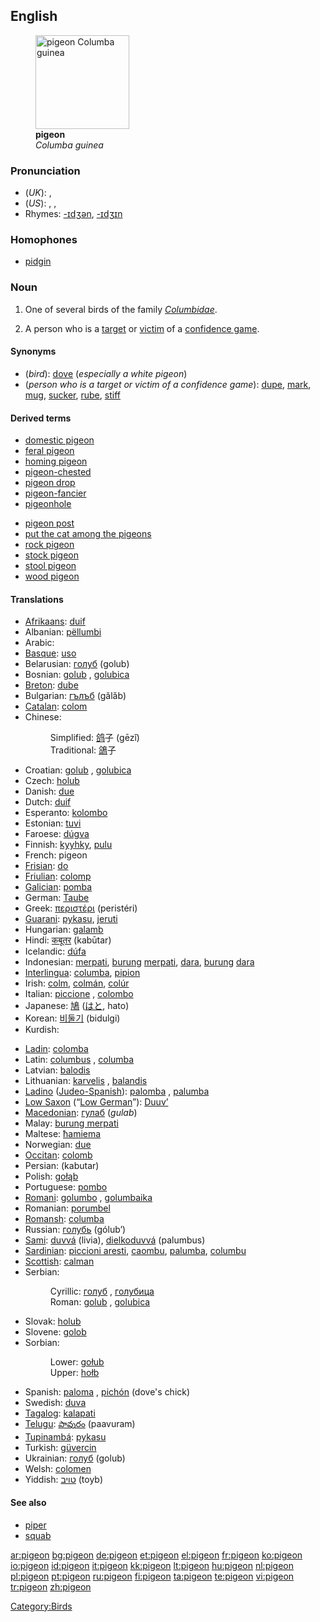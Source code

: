 {{wikipedia}}
==English==
[[Image:Columba guinea.jpg|thumb|right|150px|'''pigeon'''<br>''Columba guinea'']]

===Pronunciation===
* (''UK''): {{IPA|/ˈpɪdʒɪn/}}, {{SAMPA|/"pIdZIn/}}
* (''US''): {{AHD|pĭjʹən}}, {{IPA|/ˈpɪdʒən/}}, {{SAMPA|/"pIdZ@n/}}
* Rhymes: [[Rhymes:English:-ɪdʒən|-ɪdʒən]], [[Rhymes:English:-ɪdʒɪn|-ɪdʒɪn]]

===Homophones===
* [[pidgin]]

===Noun===
{{en-noun}}

# One of several birds of the family ''[[Columbidae]]''.
# {{slang}} A person who is a [[target]] or [[victim]] of a [[confidence game]].

====Synonyms====
* (''bird''): [[dove]] (''especially a white pigeon'')
* (''person who is a target or victim of a confidence game''): [[dupe]], [[mark]], [[mug]], [[sucker]], [[rube]], [[stiff]]

====Derived terms====
{{rel-top|Terms derived from ''pigeon''}}
* [[domestic pigeon]]
* [[feral pigeon]]
* [[homing pigeon]]
* [[pigeon-chested]]
* [[pigeon drop]]
* [[pigeon-fancier]]
* [[pigeonhole]]
{{rel-mid}}
* [[pigeon post]]
* [[put the cat among the pigeons]]
* [[rock pigeon]]
* [[stock pigeon]]
* [[stool pigeon]]
* [[wood pigeon]]
{{rel-bottom}}

====Translations====
{{trans-top|bird}}
* [[Afrikaans]]: [[duif]]
* Albanian: [[pëllumbi]]
* Arabic: {{Arab|[[حمامة]]}} {{IPAchar|(ħamāma)}} {{f}}
* [[Basque]]: [[uso]]
* Belarusian: [[голуб]] (golub) {{m}}
* Bosnian: [[golub#Bosnian|golub]] {{m}}, [[golubica#Bosnian|golubica]] {{f}}
* [[Breton]]: [[dube]]
* Bulgarian: [[гълъб]] (gǎlǎb) {{m}}
* [[Catalan]]: [[colom]] {{m}}
* Chinese:
*: Simplified: [[鸽]]子 (gēzǐ)
*: Traditional: [[鴿]]子
* Croatian: [[golub#Croatian|golub]] {{m}}, [[golubica#Croatian|golubica]] {{f}}
* Czech: [[holub]] {{m}}
* Danish: [[due]]
* Dutch: [[duif]] {{f}}
* Esperanto: [[kolombo]]
* Estonian: [[tuvi]]
* Faroese: [[dúgva]]
* Finnish: [[kyyhky]], [[pulu]]
* French: pigeon {{m}}
* [[Frisian]]: [[do]]
* [[Friulian]]: [[colomp]]
* [[Galician]]: [[pomba]] {{f}}
* German: [[Taube]] {{f}}
* Greek: [[περιστέρι]] (peristéri) {{n}}
* [[Guarani]]: [[pykasu]], [[jeruti]]
* Hungarian: [[galamb]]
* Hindi: [[कबूतर]] (kabūtar)
* Icelandic: [[dúfa]]
* Indonesian: [[merpati]], [[burung]] [[merpati]], [[dara]], [[burung]] [[dara]]
* [[Interlingua]]: [[columba]], [[pipion]]
* Irish: [[colm]], [[colmán]], [[colúr]]
* Italian: [[piccione]] {{m}}, [[colombo]] {{m}}
* Japanese: [[鳩]] ([[はと]], hato)
* Korean: [[비둘기]] (bidulgi)
* Kurdish: {{KUchar|[[کۆتر]]}}
{{trans-mid}}
* [[Ladin]]: [[colomba]]
* Latin: [[columbus]] {{m}}, [[columba]] {{f}}
* Latvian: [[balodis]]
* Lithuanian: [[karvelis]] {{m}}, [[balandis]] {{m}}
* [[Ladino]] ([[Judeo-Spanish]]): [[palomba]] {{f}}, [[palumba]] {{f}}
* [[Low Saxon]] (“[[Low German]]”): [[Duuv’]] {{f}}
* [[Macedonian]]: [[гулаб]] (''gulab'') {{m}}
* Malay: [[burung merpati]]
* Maltese: [[ħamiema]] {{f}}
* Norwegian: [[due]] {{m|f}}
* [[Occitan]]: [[colomb]] {{m}}
* Persian: {{FAchar|[[کبوتر]]}} (kabutar)
* Polish: [[gołąb]] {{m}}
* Portuguese: [[pombo]] {{m}}
* [[Romani]]: [[golumbo]] {{m}}, [[golumbaika]] {{f}}
* Romanian: [[porumbel]]
* [[Romansh]]: [[columba]]
* Russian: [[голубь]] (gólub’) {{m}}
* [[Sami]]: [[duvvá]] (livia), [[dielkoduvvá]] (palumbus)
* [[Sardinian]]: [[piccioni aresti]], [[caombu]], [[palumba]], [[columbu]]
* [[Scottish]]: [[calman]]
* Serbian:
*: Cyrillic: [[голуб#Serbian|голуб]] {{m}}, [[голубица#Serbian|голубица]] {{f}}
*: Roman: [[golub#Serbian|golub]] {{m}}, [[golubica#Serbian|golubica]] {{f}}
* Slovak: [[holub]] {{m}}
* Slovene: [[golob]] {{m}}
* Sorbian:
*: Lower: [[gołub]]
*: Upper: [[hołb]]
* Spanish: [[paloma]] {{f}}, [[pichón]] {{m}} (dove's chick)
* Swedish: [[duva]] {{c}}
* [[Tagalog]]: [[kalapati]]
* [[Telugu]]: [[పావురం]] (paavuram)
* [[Tupinambá]]: [[pykasu]]
* Turkish: [[güvercin]]
* Ukrainian: [[голуб]] (golub) {{m}}
* Welsh: [[colomen]]
* Yiddish: [[טױב]] (toyb)
{{trans-bottom}}

{{trans-top|victim of a confidence game}}
{{trans-bottom}}

====See also====
* [[piper]]
* [[squab]]

[[Category:Birds]]

[[ar:pigeon]]
[[bg:pigeon]]
[[de:pigeon]]
[[et:pigeon]]
[[el:pigeon]]
[[fr:pigeon]]
[[ko:pigeon]]
[[io:pigeon]]
[[id:pigeon]]
[[it:pigeon]]
[[kk:pigeon]]
[[lt:pigeon]]
[[hu:pigeon]]
[[nl:pigeon]]
[[pl:pigeon]]
[[pt:pigeon]]
[[ru:pigeon]]
[[fi:pigeon]]
[[ta:pigeon]]
[[te:pigeon]]
[[vi:pigeon]]
[[tr:pigeon]]
[[zh:pigeon]]
